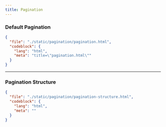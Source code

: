 ```yaml
---
title: Pagination
---
```


### Default Pagination

<ComponentPreview src="/pagination/pagination" />

```json doc-gen:file
{
  "file": "./static/pagination/pagination.html",
  "codeblock": {
    "lang": "html",
    "meta": "title=\"pagination.html\""
  }
}
```

---

### Pagination Structure

```json doc-gen:file
{
  "file": "./static/pagination/pagination-structure.html",
  "codeblock": {
    "lang": "html",
    "meta": ""
  }
}
```